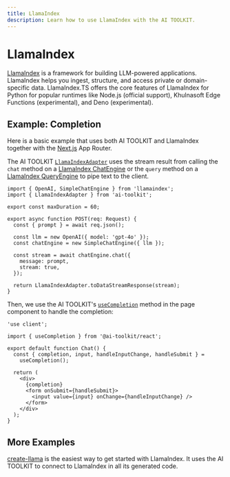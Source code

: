 ```yaml
---
title: LlamaIndex
description: Learn how to use LlamaIndex with the AI TOOLKIT.
---
```


# LlamaIndex

[LlamaIndex](https://ts.llamaindex.ai/) is a framework for building LLM-powered applications. LlamaIndex helps you ingest, structure, and access private or domain-specific data. LlamaIndex.TS offers the core features of LlamaIndex for Python for popular runtimes like Node.js (official support), Khulnasoft Edge Functions (experimental), and Deno (experimental).

## Example: Completion

Here is a basic example that uses both AI TOOLKIT and LlamaIndex together with the [Next.js](https://nextjs.org/docs) App Router.

The AI TOOLKIT [`LlamaIndexAdapter`](/docs/reference/stream-helpers/llamaindex-adapter) uses the stream result from calling the `chat` method on a [LlamaIndex ChatEngine](https://ts.llamaindex.ai/modules/chat_engine) or the `query` method on a [LlamaIndex QueryEngine](https://ts.llamaindex.ai/modules/query_engines) to pipe text to the client.

```tsx filename="app/api/completion/route.ts" highlight="17"
import { OpenAI, SimpleChatEngine } from 'llamaindex';
import { LlamaIndexAdapter } from 'ai-toolkit';

export const maxDuration = 60;

export async function POST(req: Request) {
  const { prompt } = await req.json();

  const llm = new OpenAI({ model: 'gpt-4o' });
  const chatEngine = new SimpleChatEngine({ llm });

  const stream = await chatEngine.chat({
    message: prompt,
    stream: true,
  });

  return LlamaIndexAdapter.toDataStreamResponse(stream);
}
```

Then, we use the AI TOOLKIT's [`useCompletion`](/docs/ai-toolkit-ui/completion) method in the page component to handle the completion:

```tsx filename="app/page.tsx"
'use client';

import { useCompletion } from '@ai-toolkit/react';

export default function Chat() {
  const { completion, input, handleInputChange, handleSubmit } =
    useCompletion();

  return (
    <div>
      {completion}
      <form onSubmit={handleSubmit}>
        <input value={input} onChange={handleInputChange} />
      </form>
    </div>
  );
}
```

## More Examples

[create-llama](https://github.com/run-llama/create-llama) is the easiest way to get started with LlamaIndex. It uses the AI TOOLKIT to connect to LlamaIndex in all its generated code.
